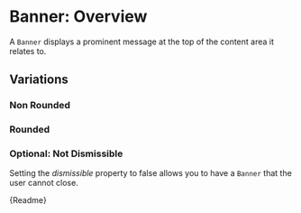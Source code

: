 
<Meta title="Components/Banner/Overview" />

# Banner: Overview

A `Banner` displays a prominent message at the top of the content area it relates to.

## Variations

### Non Rounded

<Canvas withSource="auto">
  <Story id="components-banner-stories--non-rounded"></Story>
</Canvas>

### Rounded

<Canvas withSource="auto">
  <Story id="components-banner-stories--rounded"></Story>
</Canvas>

### Optional: Not Dismissible

Setting the _dismissible_ property to false allows you to have a `Banner` that the user cannot close.

<Canvas withSource="auto">
  <Story id="components-banner-stories--not-dismissible"></Story>
</Canvas>

<Description>{Readme}</Description>
